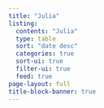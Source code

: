 ```yaml
---
title: "Julia"
listing:
  contents: "Julia"
  type: table
  sort: "date desc"
  categories: true
  sort-ui: true
  filter-ui: true
  feed: true
page-layout: full
title-block-banner: true
---
```

